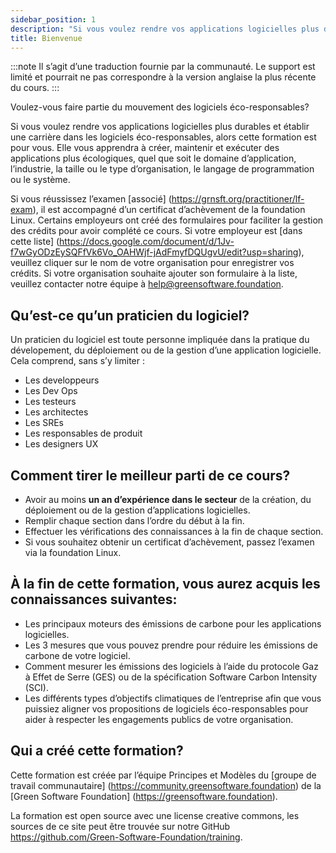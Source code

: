 ```yaml
---
sidebar_position: 1
description: "Si vous voulez rendre vos applications logicielles plus durables et établir une carrière dans les logiciels éco-responsables, alors cette formation est pour vous"
title: Bienvenue
---
```


:::note
Il s’agit d’une traduction fournie par la communauté. Le support est limité et pourrait ne pas correspondre à la version anglaise la plus récente du cours.
:::

Voulez-vous faire partie du mouvement des logiciels éco-responsables?

Si vous voulez rendre vos applications logicielles plus durables et établir une carrière dans les logiciels éco-responsables, alors cette formation est pour vous. Elle vous apprendra à créer, maintenir et exécuter des applications plus écologiques, quel que soit le domaine d’application, l’industrie, la taille ou le type d’organisation, le langage de programmation ou le système.

Si vous réussissez l’examen [associé] (https://grnsft.org/practitioner/lf-exam), il est accompagné d’un certificat d’achèvement de la foundation Linux. Certains employeurs ont créé des formulaires pour faciliter la gestion des crédits pour avoir complété ce cours. Si votre employeur est [dans cette liste] (https://docs.google.com/document/d/1Jv-f7wGyODzEySQFfVk6Vo_OAHWjf-jAdFmyfDQUgvU/edit?usp=sharing), veuillez cliquer sur le nom de votre organisation pour enregistrer vos crédits. Si votre organisation souhaite ajouter son formulaire à la liste, veuillez contacter notre équipe à help@greensoftware.foundation.

## Qu’est-ce qu’un praticien du logiciel?

Un praticien du logiciel est toute personne impliquée dans la pratique du dévelopement, du déploiement ou de la gestion d’une application logicielle. Cela comprend, sans s’y limiter :

- Les developpeurs
- Les Dev Ops
- Les testeurs
- Les architectes
- Les SREs
- Les responsables de produit
- Les designers UX

## Comment tirer le meilleur parti de ce cours?

- Avoir au moins **un an d’expérience dans le secteur** de la création, du déploiement ou de la gestion d’applications logicielles.
- Remplir chaque section dans l’ordre du début à la fin.
- Effectuer les vérifications des connaissances à la fin de chaque section.
- Si vous souhaitez obtenir un certificat d’achèvement, passez l’examen via la foundation Linux.

## À la fin de cette formation, vous aurez acquis les connaissances suivantes:

- Les principaux moteurs des émissions de carbone pour les applications logicielles.
- Les 3 mesures que vous pouvez prendre pour réduire les émissions de carbone de votre logiciel.
- Comment mesurer les émissions des logiciels à l’aide du protocole Gaz à Effet de Serre (GES) ou de la spécification Software Carbon Intensity (SCI).
- Les différents types d’objectifs climatiques de l’entreprise afin que vous puissiez aligner vos propositions de logiciels éco-responsables pour aider à respecter les engagements publics de votre organisation.

## Qui a créé cette formation?

Cette formation est créée par l’équipe Principes et Modèles du [groupe de travail communautaire] (https://community.greensoftware.foundation) de la [Green Software Foundation] (https://greensoftware.foundation).

La formation est open source avec une license creative commons, les sources de ce site peut être trouvée sur notre GitHub https://github.com/Green-Software-Foundation/training.
